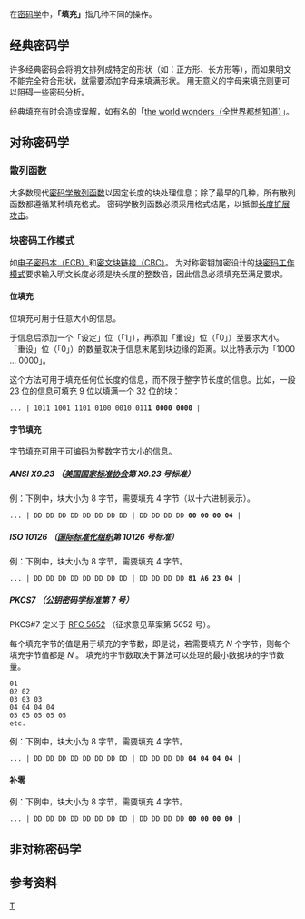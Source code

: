 {{unreferenced|time=2015-11-14T18:50:42+00:00}}
在[[密码学|密码学]]中，'''「填充」'''指几种不同的操作。

== 经典密码学 ==
许多经典密码会将明文排列成特定的形状（如：正方形、长方形等），而如果明文不能完全符合形状，就需要添加字母来填满形状。 用无意义的字母来填充则更可以阻碍一些密码分析。 

经典填充有时会造成误解，如有名的「[[全世界都想知道|the world wonders（全世界都想知道）]]」。

== 对称密码学 ==

=== 散列函数 ===
大多数现代[[密碼雜湊函數|密码学散列函数]]以固定长度的块处理信息；除了最早的几种，所有散列函数都遵循某种填充格式。 密码学散列函数必须采用格式结尾，以抵御[[长度扩展攻击|长度扩展攻击]]。

=== 块密码工作模式 ===
如[[块密码的工作模式|电子密码本（ECB）]]和[[块密码的工作模式|密文块链接（CBC）]]。 为对称密钥加密设计的[[块密码的工作模式|块密码工作模式]]要求输入明文长度必须是块长度的整数倍，因此信息必须填充至满足要求。

==== 位填充 ====
位填充可用于任意大小的信息。

于信息后添加一个「设定」位（「1」），再添加「重设」位（「0」）至要求大小。「重设」位（「0」）的数量取决于信息末尾到块边缘的距离。以比特表示为「1000 ... 0000」。

这个方法可用于填充任何位长度的信息，而不限于整字节长度的信息。比如，一段 23 位的信息可填充 9 位以填满一个 32 位的块：
 ... | 1011 1001 1101 0100 0010 011'''1 0000 0000''' |

==== 字节填充 ====
字节填充可用于可编码为整数[[字节|字节]]大小的信息。

===== ANSI X9.23 （[[美国国家标准协会|美国国家标准协会]]第 X9.23 号标准） =====
例：下例中，块大小为 8 字节，需要填充 4 字节（以十六进制表示）。
 ... | DD DD DD DD DD DD DD DD | DD DD DD DD '''00 00 00 04''' |

===== ISO 10126 （[[国际标准化组织|国际标准化组织]]第 10126 号标准） =====
例：下例中，块大小为 8 字节，需要填充 4 字节。
 ... | DD DD DD DD DD DD DD DD | DD DD DD DD '''81 A6 23 04''' |

===== PKCS7 （[[公钥密码学标准|公钥密码学标准]]第 7 号） =====
PKCS#7 定义于 [[rfc:5652#section-6.3|RFC 5652]] （征求意见草案第 5652 号）。

每个填充字节的值是用于填充的字节数，即是说，若需要填充 ''N'' 个字节，则每个填充字节值都是 ''N'' 。 填充的字节数取决于算法可以处理的最小数据块的字节数量。
 01
 02 02
 03 03 03
 04 04 04 04
 05 05 05 05 05
 etc.
例：下例中，块大小为 8 字节，需要填充 4 字节。
 ... | DD DD DD DD DD DD DD DD | DD DD DD DD '''04 04 04 04''' |

==== 补零 ====
例：下例中，块大小为 8 字节，需要填充 4 字节。
 ... | DD DD DD DD DD DD DD DD | DD DD DD DD '''00 00 00 00''' |
== 非对称密码学 ==

== 参考资料 ==
{{Reflist|30em}}

{{分组密码}}

[[Category:密码学|T]]